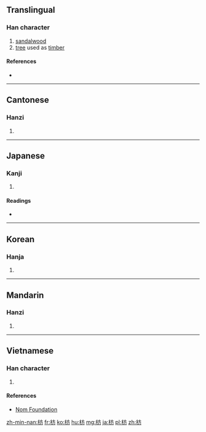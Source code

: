 ==Translingual==

===Han character===
{{Han char|rn=75|rad=木|as=04|sn=8|four=4092<sub>7</sub>|canj=木卜竹尸 (DYHS)|ids=⿰[[木]][[方]]}}

# [[sandalwood]]
# [[tree]] used as [[timber]]

====References====
* {{Han ref|kx=0515.020|dkj=14532|dj=0903.020|hdz=21174.040|uh=678B|ud=26507|bh=AA44|bd=43588}}

----

==Cantonese==

===Hanzi===
{{yue-hanzi|jyut=|y=fong1}}

# {{defn|lang=yue|sort=木04}}

----

==Japanese==

===Kanji===
{{ja-kanji|grade=|rs=木04}}

# {{defn|lang=ja|sort=木04}}

====Readings====
* {{ja-readings|goon=[[ほう]] (hō), [[ひょう]] (hyō)|kanon=[[ほう]] (hō), [[へい]] (hei)|kun=[[まゆみ]] (mayumi), [[ふしずけ]] (fushizuke), [[いかだ]] (ikada)}}

----

==Korean==

===Hanja===
{{ko-hanja|hangeul=[[방]], [[병]]|eumhun=|rv=bang, byeong|mr=pang, pyŏng|y=pang, pyeng}}

# {{defn|lang=ko|sort=木04}}

----

==Mandarin==

===Hanzi===
{{cmn-hanzi|pin=[[fāng]] ([[fang1]])|wg=fang<sup>1</sup>}}

# {{defn|lang=cmn|sort=木04}}

----

==Vietnamese==

===Han character===
{{vi-readings|rs=木04| hanviet = phương}}

# {{defn|lang=vi|sort=木04}}

====References====
*[http://nomfoundation.org/common/nom_details.php?codepoint=678b Nom Foundation]

[[zh-min-nan:枋]]
[[fr:枋]]
[[ko:枋]]
[[hu:枋]]
[[mg:枋]]
[[ja:枋]]
[[pl:枋]]
[[zh:枋]]